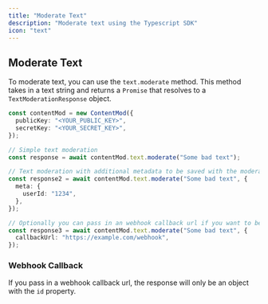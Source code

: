```yaml
---
title: "Moderate Text"
description: "Moderate text using the Typescript SDK"
icon: "text"
---
```



## Moderate Text

To moderate text, you can use the `text.moderate` method. This method takes in a text string and returns a `Promise` that resolves to a `TextModerationResponse` object.

```ts index.ts
const contentMod = new ContentMod({
  publicKey: "<YOUR_PUBLIC_KEY>",
  secretKey: "<YOUR_SECRET_KEY>",
});

// Simple text moderation
const response = await contentMod.text.moderate("Some bad text");

// Text moderation with additional metadata to be saved with the moderation request
const response2 = await contentMod.text.moderate("Some bad text", {
  meta: {
    userId: "1234",
  },
});

// Optionally you can pass in an webhook callback url if you want to be notified when the moderation request is completed
const response3 = await contentMod.text.moderate("Some bad text", {
  callbackUrl: "https://example.com/webhook",
});
```

### Webhook Callback

If you pass in a webhook callback url, the response will only be an object with the `id` property.

<TextModRes />

